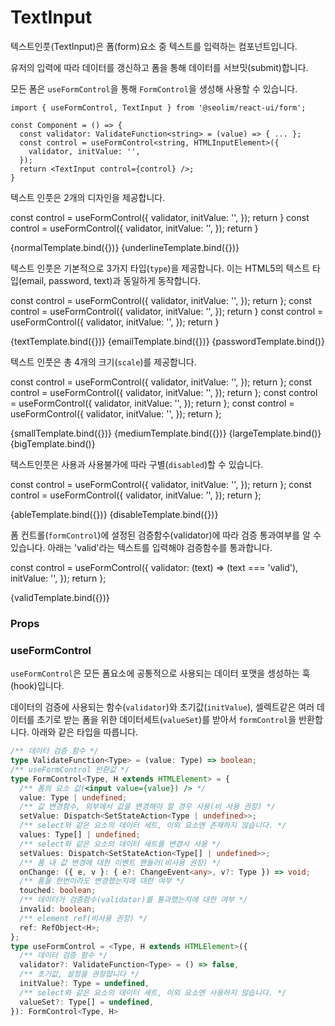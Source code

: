 
<Meta title="form/TextInput" component={TextInput} />

# TextInput

텍스트인풋(TextInput)은 폼(form)요소 중 텍스트를 입력하는 컴포넌트입니다.

유저의 입력에 따라 데이터를 갱신하고 폼을 통해 데이터를 서브밋(submit)합니다.

모든 폼은 `useFormControl`을 통해 `FormControl`을 생성해 사용할 수 있습니다.

```tsx
import { useFormControl, TextInput } from '@seolim/react-ui/form';

const Component = () => {
  const validator: ValidateFunction<string> = (value) => { ... };
  const control = useFormControl<string, HTMLInputElement>({
    validator, initValue: '',
  });
  return <TextInput control={control} />;
}
```


텍스트 인풋은 2개의 디자인을 제공합니다.

  const control = useFormControl({
    validator, initValue: '',
  });
  return <TextInput placeholder="normal" control={control}/>
}
  const control = useFormControl({
    validator, initValue: '',
  });
  return <TextInput placeholder="underline" design="underline" control={control}/>
}

<Canvas>
  <Story name="design-normal"
    parameters={{
      layout: 'centered',
    }}>
    {normalTemplate.bind({})}
  </Story>
  <Story name="design-underline"
    parameters={{
      layout: 'centered',
    }}>
    {underlineTemplate.bind({})}
  </Story>
  
</Canvas>

텍스트 인풋은 기본적으로 3가지 타입(`type`)을 제공합니다. 이는 HTML5의 텍스트 타입(email, password, text)과 동일하게 동작합니다.

  const control = useFormControl({
    validator, initValue: '',
  });
  return <TextInput placeholder="text" type="text" control={control}/>
};
  const control = useFormControl({
    validator, initValue: '',
  });
  return <TextInput placeholder="email" type="email" control={control}/>
}
  const control = useFormControl({
    validator, initValue: '',
  });
  return <TextInput placeholder="password" type="password" control={control}/>
}

<Canvas>
  <Story name="type-text"
    parameters={{
      layout: 'centered',
    }}>
    {textTemplate.bind({})}
  </Story>
  <Story name="type-email"
    parameters={{
      layout: 'centered',
    }}>
    {emailTemplate.bind({})}
  </Story>
  <Story name="type-password"
    parameters={{
      layout: 'centered',
    }}>
    {passwordTemplate.bind()}
  </Story>
</Canvas>

텍스트 인풋은 총 4개의 크기(`scale`)를 제공합니다.

  const control = useFormControl({
    validator, initValue: '',
  });
  return <TextInput placeholder="small"  scale="small" control={control}/>
};
  const control = useFormControl({
    validator, initValue: '',
  });
  return <TextInput placeholder="medium"  scale="medium" control={control}/>
};
  const control = useFormControl({
    validator, initValue: '',
  });
  return <TextInput placeholder="large"  scale="large" control={control}/>
};
  const control = useFormControl({
    validator, initValue: '',
  });
  return <TextInput placeholder="big"  scale="big" control={control}/>
};

<Canvas>
  <Story name="scale-small"
    parameters={{
      layout: 'centered',
    }}>
    {smallTemplate.bind({})}
  </Story>
  <Story name="scale-medium"
    parameters={{
      layout: 'centered',
    }}>
    {mediumTemplate.bind({})}
  </Story>
  <Story name="scale-large"
    parameters={{
      layout: 'centered',
    }}>
    {largeTemplate.bind()}
  </Story>
  <Story name="scale-big"
    parameters={{
      layout: 'centered',
    }}>
    {bigTemplate.bind()}
  </Story>
</Canvas>

텍스트인풋은 사용과 사용불가에 따라 구별(`disabled`)할 수 있습니다.

  const control = useFormControl({
    validator, initValue: '',
  });
  return <TextInput placeholder="able" disabled={false} control={control}/>
};
  const control = useFormControl({
    validator, initValue: '',
  });
  return <TextInput placeholder="disable" disabled={true} control={control}/>
};

<Canvas>
  <Story name="able"
    parameters={{ layout: 'centered' }}>
    {ableTemplate.bind({})}
  </Story>
  <Story name="disable"
    parameters={{ layout: 'centered' }}>
    {disableTemplate.bind({})}
  </Story>
</Canvas>

폼 컨트롤(`formControl`)에 설정된 검증함수(validator)에 따라 검증 통과여부를 알 수 있습니다. 아래는 'valid'라는 텍스트를 입력해야 검증함수를 통과합니다.

  const control = useFormControl({
    validator: (text) => (text === 'valid'),
    initValue: '',
  });
  return <TextInput placeholder="valid" control={control}/>
};

<Canvas>
  <Story name="valid"
    parameters={{ layout: 'centered' }}>
    {validTemplate.bind({})}
  </Story>
</Canvas>


### Props

<ArgsTable of={TextInput} />

### useFormControl

`useFormControl`은 모든 폼요소에 공통적으로 사용되는 데이터 포맷을 셍성하는 훅(hook)입니다.

데이터의 검증에 사용되는 함수(`validator`)와 초기값(`initValue`), 셀렉트같은 여러 데이터를 초기로 받는 폼을 위한 데이터세트(`valueSet`)를 받아서 `formControl`을 반환합니다. 아래와 같은 타입을 따릅니다.

```typescript
/** 데이터 검증 함수 */
type ValidateFunction<Type> = (value: Type) => boolean;
/** useFormControl 반환값 */
type FormControl<Type, H extends HTMLElement> = {
  /** 폼의 요소 값(<input value={value}) /> */
  value: Type | undefined;
  /** 값 변경함수, 외부에서 값을 변경해야 할 경우 사용(비 사용 권장) */
  setValue: Dispatch<SetStateAction<Type | undefined>>;
  /** select와 같은 요소의 데이터 세트, 이외 요소엔 존재하지 않습니다. */
  values: Type[] | undefined;
  /** select와 같은 요소의 데이터 세트를 변경시 사용 */
  setValues: Dispatch<SetStateAction<Type[] | undefined>>;
  /** 폼 내 값 변경에 대한 이벤트 핸들러(비사용 권장) */
  onChange: ({ e, v }: { e?: ChangeEvent<any>, v?: Type }) => void;
  /** 폼을 한번이라도 변경했는지에 대한 여부 */
  touched: boolean;
  /** 데이터가 검증함수(validator)를 통과했는지에 대한 여부 */
  invalid: boolean;
  /** element ref(비사용 권장) */
  ref: RefObject<H>;
};
type useFormControl = <Type, H extends HTMLElement>({
  /** 데이터 검증 함수 */
  validator?: ValidateFunction<Type> = () => false,
  /** 초기값, 설정을 권장합니다 */
  initValue?: Type = undefined,
  /** select와 같은 요소의 데이터 세트, 이외 요소엔 사용하지 않습니다. */
  valueSet?: Type[] = undefined,
}): FormControl<Type, H>
```
